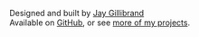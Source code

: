 Designed and built by [Jay Gillibrand](https://www.linkedin.com/in/jay-gillibrand/)  
Available on [GitHub](https://github.com/gillibrand/keyframe-click), or see [more of my projects](https://gillibrand.github.io/projects/).
